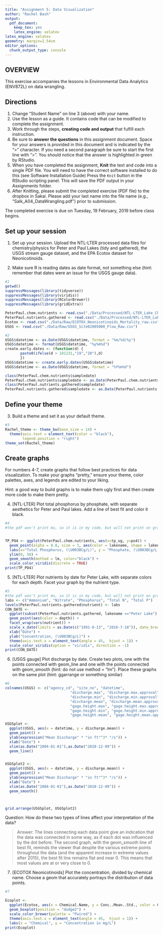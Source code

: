 ```yaml
---
title: "Assignment 5: Data Visualization"
author: "Rachel Bash"
output: 
  pdf_document: 
    keep_tex: yes
    latex_engine: xelatex
latex_engine: xelatex
geometry: margin=2.54cm
editor_options: 
  chunk_output_type: console
---
```


## OVERVIEW

This exercise accompanies the lessons in Environmental Data Analytics (ENV872L) on data wrangling. 

## Directions
1. Change "Student Name" on line 3 (above) with your name.
2. Use the lesson as a guide. It contains code that can be modified to complete the assignment.
3. Work through the steps, **creating code and output** that fulfill each instruction.
4. Be sure to **answer the questions** in this assignment document.
Space for your answers is provided in this document and is indicated by the ">" character.
If you need a second paragraph be sure to start the first line with ">".
You should notice that the answer is highlighted in green by RStudio. 
6. When you have completed the assignment, **Knit** the text and code into a single PDF file.
You will need to have the correct software installed to do this (see Software Installation Guide)
Press the `Knit` button in the RStudio scripting panel.
This will save the PDF output in your Assignments folder.
8. After Knitting, please submit the completed exercise (PDF file) to the dropbox in Sakai. Please add your last name into the file name (e.g., "Salk_A04_DataWrangling.pdf") prior to submission.

The completed exercise is due on Tuesday, 19 February, 2019 before class begins.

## Set up your session 
1. Set up your session. Upload the NTL-LTER processed data files for chemistry/physics for Peter and Paul Lakes (tidy and gathered), the USGS stream gauge dataset, and the EPA Ecotox dataset for Neonicotinoids. 

2. Make sure R is reading dates as date format, not something else (hint: remember that dates were an issue for the USGS gauge data).

```r
#1
getwd()
suppressMessages(library(tidyverse))
suppressMessages(library(viridis))
suppressMessages(library(RColorBrewer))
suppressMessages(library(gridExtra))

PeterPaul.chem.nutrients <- read.csv("./Data/Processed/NTL-LTER_Lake_Chemistry_Nutrients_PeterPaul_Processed.csv")
PeterPaul.nutrients.gathered <- read.csv("./Data/Processed/NTL-LTER_Lake_Nutrients_PeterPaulGathered_Processed.csv")
Ecotox <- read.csv("./Data/Raw/ECOTOX_Neonicotinoids_Mortality_raw.csv")
USGS <- read.csv("./Data/Raw/USGS_Site02085000_Flow_Raw.csv")

#2
USGS$datetime <- as.Date(USGS$datetime, format = "%m/%d/%y")
USGS$datetime <- format(USGS$datetime, "%y%m%d")
create.early.dates <- (function(d) {
       paste0(ifelse(d > 181231,"19","20"),d)
       })
USGS$datetime <- create.early.dates(USGS$datetime)
USGS$datetime <- as.Date(USGS$datetime, format = "%Y%m%d")

class(PeterPaul.chem.nutrients$sampledate)
PeterPaul.chem.nutrients$sampledate <- as.Date(PeterPaul.chem.nutrients$sampledate, format = "%Y-%m-%d")
class(PeterPaul.nutrients.gathered$sampledate)
PeterPaul.nutrients.gathered$sampledate <- as.Date(PeterPaul.nutrients.gathered$sampledate, format="%Y-%m-%d")

```
## Define your theme
3. Build a theme and set it as your default theme.

```r
#3
Rachel_theme <- theme_bw(base_size = 14) +
  theme(axis.text = element_text(color = "black"), 
        legend.position = "right")
theme_set(Rachel_theme)

```


## Create graphs
For numbers 4-7, create graphs that follow best practices for data visualization. To make your graphs "pretty," ensure your theme, color palettes, axes, and legends are edited to your liking.

Hint: a good way to build graphs is to make them ugly first and then create more code to make them pretty.

4. [NTL-LTER] Plot total phosphorus by phosphate, with separate aesthetics for Peter and Paul lakes. Add a line of best fit and color it black.

```r
#4
#the pdf won't print mu, so it is in my code, but will not print on graphs


TP_PO4 <- ggplot(PeterPaul.chem.nutrients, aes(x=tp_ug, y=po4)) +
  geom_point(alpha = 0.8, size = 3, aes(color = lakename, shape = lakename)) +
  labs(x="Total Phosphorus, (\U003BCg/L)", y = "Phosphate, (\U003BCg/L)", shape = "Lake", color = "Lake") +
  ylim(0, 50) +
  geom_smooth(method = lm, color="black") +
  scale_color_viridis(discrete = TRUE)
print(TP_PO4)
```


5. [NTL-LTER] Plot nutrients by date for Peter Lake, with separate colors for each depth. Facet your graph by the nutrient type.

```r
#5
#the pdf won't print mu, so it is in my code, but will not print on graphs
labs <- c("Ammonium", "Nitrate", "Phosphorus", "Total N", "Total P")
levels(PeterPaul.nutrients.gathered$nutrient) <- labs
CON_DATE <- 
  ggplot(subset(PeterPaul.nutrients.gathered, lakename =="Peter Lake"), aes(x = sampledate, y = concentration, color = depth)) +
  geom_point(aes(color = depth)) +
  facet_wrap(vars(nutrient)) +
  scale_x_date(limits = as.Date(c("1991-8-13", "2016-7-18")), date_breaks = "5 years", date_labels = "%Y") +
  xlab("Date") +
  ylab("Concentration, (\U003BCg/L)") +
  theme(axis.text.x = element_text(angle = 45,  hjust = 1)) +
  scale_color_viridis(option = "viridis", direction = -1)
print(CON_DATE)
```


6. [USGS gauge] Plot discharge by date. Create two plots, one with the points connected with geom_line and one with the points connected with geom_smooth (hint: do not use method = "lm"). Place these graphs on the same plot (hint: ggarrange or something similar)

```r
#6
colnames(USGS) <- c("agency_cd", "site_no", "datetime", 
                              "discharge.max", "discharge.max.approval", 
                              "discharge.min", "discharge.min.approval", 
                              "discharge.mean", "discharge.mean.approval", 
                              "gage.height.max", "gage.height.max.approval", 
                              "gage.height.min", "gage.height.min.approval", 
                              "gage.height.mean", "gage.height.mean.approval")

USGSplot <- 
  ggplot(USGS, aes(x = datetime, y = discharge.mean)) +
  geom_point() +
  ylab(expression("Mean Discharge" * "in ft"^3* "/s")) +
  xlab("Date") +
  xlim(as.Date("2004-01-01"),as.Date("2018-12-09")) +
  geom_line()


USGSplot2 <- 
  ggplot(USGS, aes(x = datetime, y = discharge.mean)) +
  geom_point() +
  ylab(expression("Mean Discharge" * "in ft"^3* "/s")) +
  xlab("Date") +
  xlim(as.Date("2004-01-01"),as.Date("2018-12-09")) +
  geom_smooth()



grid.arrange(USGSplot, USGSplot2)

```
Question: How do these two types of lines affect your interpretation of the data?

> Answer: The lines connecting each data point give an indication that the data was connected in some way, as if each dot was influenced by the dot before. The second graph, with the geom_smooth line of best fit, reminds the viewer that despite the various extreme points throughout the data (and the apparent increase in extreme values after 2015), the best fit line remains flat and near 0. This means that most values are at or very close to 0. 

7. [ECOTOX Neonicotinoids] Plot the concentration, divided by chemical name. Choose a geom that accurately portrays the distribution of data points.

```r
#7 

Ecoplot <- 
  ggplot(Ecotox, aes(x = Chemical.Name, y = Conc..Mean..Std., color = Chemical.Name)) + 
  geom_boxplot(position = "dodge2") +
  scale_color_brewer(palette = "Paired") +
  theme(axis.text.x = element_text(angle = 45,  hjust = 1)) +
  labs(x = "Chemical", y = "Concentration in mg/L")
print(Ecoplot)
```


